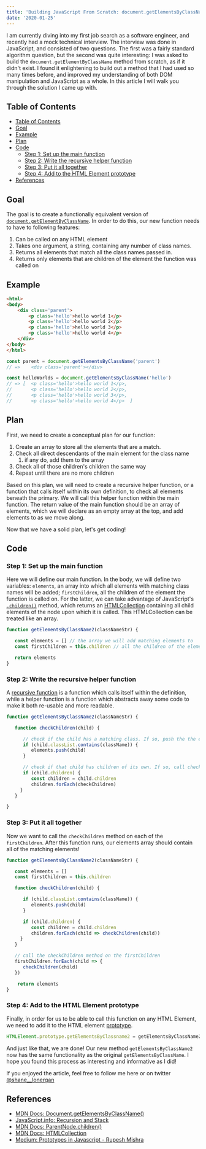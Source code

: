 ```yaml
---
title: 'Building JavaScript From Scratch: document.getElementsByClassName()'
date: '2020-01-25'
---
```


I am currently diving into my first job search as a software engineer, and recently had a mock technical interview. The interview was done in JavaScript, and consisted of two questions. The first was a fairly standard algorithm question, but the second was quite interesting: I was asked to build the `document.getElementByClassName` method from scratch, as if it didn't exist. I found it enlightening to build out a method that I had used so many times before, and improved my understanding of both DOM manipulation and JavaScript as a whole. In this article I will walk you through the solution I came up with.

## Table of Contents

- [Table of Contents](#table-of-contents)
- [Goal](#goal)
- [Example](#example)
- [Plan](#plan)
- [Code](#code)
  - [Step 1: Set up the main function](#step-1-set-up-the-main-function)
  - [Step 2: Write the recursive helper function](#step-2-write-the-recursive-helper-function)
  - [Step 3: Put it all together](#step-3-put-it-all-together)
  - [Step 4: Add to the HTML Element prototype](#step-4-add-to-the-html-element-prototype)
- [References](#references)

## Goal

The goal is to create a functionally equivalent version of [`document.getElementByClassName`](https://developer.mozilla.org/en-US/docs/Web/API/Document/getElementsByClassName). In order to do this, our new function needs to have to following features:

1. Can be called on any HTML element
2. Takes one argument, a string, containing any number of class names.
3. Returns all elements that match all the class names passed in.
4. Returns only elements that are children of the element the function was called on

## Example

```html
<html>
<body>
    <div class='parent'>
        <p class='hello'>hello world 1</p>
        <p class='hello'>hello world 2</p>
        <p class='hello'>hello world 3</p>
        <p class='hello'>hello world 4</p>
    </div>
</body>
</html>
```

```javascript
const parent = document.getElementsByClassName('parent')
// =>    <div class='parent'></div>

const helloWorlds = document.getElementsByClassName('hello')
// => [  <p class='hello'>hello world 1</p>,
//       <p class='hello'>hello world 2</p>,
//       <p class='hello'>hello world 3</p>,
//       <p class='hello'>hello world 4</p>  ]
```

## Plan

First, we need to create a conceptual plan for our function:

1. Create an array to store all the elements that are a match.
2. Check all direct descendants of the main element for the class name
   1. if any do, add them to the array
3. Check all of those children's children the same way
4. Repeat until there are no more children

Based on this plan, we will need to create a recursive helper function, or a function that calls itself within its own definition, to check all elements beneath the primary. We will call this helper function within the main function. The return value of the main function should be an array of elements, which we will declare as an empty array at the top, and add elements to as we move along.

Now that we have a solid plan, let's get coding!

## Code

### Step 1: Set up the main function

Here we will define our main function. In the body, we will define two variables: `elements`, an array into which all elements with matching class names will be added; `firstChildren`, all the children of the element the function is called on. For the latter, we can take advantage of JavaScript's [`.children()`](https://developer.mozilla.org/en-US/docs/Web/API/ParentNode/children) method, which returns an [HTMLCollection](https://developer.mozilla.org/en-US/docs/Web/API/HTMLCollection) containing all child elements of the node upon which it is called. This HTMLCollection can be treated like an array.

```js
function getElementsByClassName2(classNameStr) {

   const elements = [] // the array we will add matching elements to
   const firstChildren = this.children // all the children of the element the function is called on

   return elements
}
```

### Step 2: Write the recursive helper function

A [recursive function](https://javascript.info/recursion) is a function which calls itself within the definition, while a helper function is a function which abstracts away some code to make it both re-usable and more readable.

```js
function getElementsByClassName2(classNameStr) {

   function checkChildren(child) {

      // check if the child has a matching class. If so, push the the elements array
      if (child.classList.contains(className)) {
         elements.push(child)
      }

      // check if that child has children of its own. If so, call checkChildren one each child
      if (child.children) {
         const children = child.children
         children.forEach(checkChildren)
     }
   }

}
```

### Step 3: Put it all together

Now we want to call the `checkChildren` method on each of the `firstChildren`. After this function runs, our elements array should contain all of the matching elements!

```js
function getElementsByClassName2(classNameStr) {

   const elements = []
   const firstChildren = this.children

   function checkChildren(child) {

      if (child.classList.contains(className)) {
         elements.push(child)
      }

      if (child.children) {
         const children = child.children
         children.forEach(child => checkChildren(child))
     }
   }

   // call the checkChildren method on the firstChildren
   firstChildren.forEach(child => {
      checkChildren(child)
   })

    return elements
}
```

### Step 4: Add to the HTML Element prototype

Finally, in order for us to be able to call this function on any HTML Element, we need to add it to the HTML element [prototype](https://medium.com/better-programming/prototypes-in-javascript-5bba2990e04b).

```js
HTMLElement.prototype.getElementsByClassname2 = getElementsByClassName2
```

And just like that, we are done! Our new method `getElementsByClassName2` now has the same functionality as the original `getElementsByClassName`. I hope you found this process as interesting and informative as I did!

If you enjoyed the article, feel free to follow me here or on twitter [@shane__lonergan](https://twitter.com/shane__lonergan)

## References

- [MDN Docs: Document.getElementsByClassName()](https://developer.mozilla.org/en-US/docs/Web/API/Document/getElementsByClassName)
- [JavaScript.info: Recursion and Stack](https://javascript.info/recursion)
- [MDN Docs: ParentNode.children()](https://developer.mozilla.org/en-US/docs/Web/API/ParentNode/children)
- [MDN Docs: HTMLCollection](https://developer.mozilla.org/en-US/docs/Web/API/HTMLCollection)
- [Medium: Prototypes in Javascript - Rupesh Mishra](https://medium.com/better-programming/prototypes-in-javascript-5bba2990e04b)
